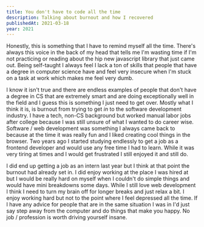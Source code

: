 ```yaml
---
title: You don't have to code all the time
description: Talking about burnout and how I recovered
publishedAt: 2021-03-18
year: 2021
---
```


Honestly, this is something that I have to remind myself all the time. There's always this voice in the back of my head that tells me I'm wasting time if I'm not practicing or reading about the hip new javascript library that just came out. Being self-taught I always feel I lack a ton of skills that people that have a degree in computer science have and feel very insecure when I'm stuck on a task at work which makes me feel very dumb.

I know it isn't true and there are endless examples of people that don't have a degree in CS that are extremely smart and are doing exceptionally well in the field and I guess this is something I just need to get over. Mostly what I think it is, is burnout from trying to get _in_ to the software development industry. I have a tech, non-CS background but worked manual labor jobs after college because I was still unsure of what I wanted to do career wise. Software / web development was something I always came back to because at the time it was really fun and I liked creating cool things in the browser. Two years ago I started studying endlessly to get a job as a frontend developer and would use any free time I had to learn. While it was very tiring at times and I would get frustrated I still enjoyed it and still do.

I did end up getting a job as an intern last year but I think at that point the burnout had already set in. I did enjoy working at the place I was hired at but I would be really hard on myself when I couldn't do simple things and would have mini breakdowns some days. While I still love web development I think I need to turn my brain off for longer breaks and just relax a bit. I enjoy working hard but not to the point where I feel depressed all the time. If I have any advice for people that are in the same situation I was in I'd just say step away from the computer and do things that make you happy. No job / profession is worth driving yourself insane.
